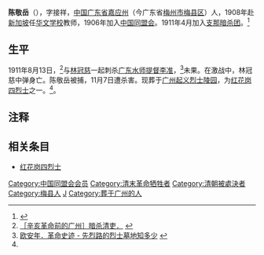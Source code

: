 '''陈敬岳'''（{{bd|1867年||1911年|11月7日|catIdx=C陈}}），字接祥，[[中国|中国]][[广东省|广东省]][[嘉应州|嘉应州]]（今广东省[[梅州市|梅州市]][[梅县区|梅县区]]）人，1908年赴[[新加坡|新加坡]]任[[华文学校|华文学校]]教师，1906年加入[[中国同盟会|中国同盟会]]。1911年4月加入[[支那暗杀团|支那暗杀团]]。<ref>{{Cite web |url=http://cn.chinareviewnews.com/doc/55_1161_100107323_1_0911123624.html |title=燕赵之风与客家志士 |accessdate=2009-11-04 |archive-date=2018-04-10 |archive-url=https://web.archive.org/web/20180410135422/http://cn.chinareviewnews.com/doc/55_1161_100107323_1_0911123624.html |dead-url=no }}</ref>

==生平==
1911年8月13日，<ref name=csql>[http://www.guangzhou.gov.cn/node_2230/node_2353/node_2358/2002/08/22/102997668618552.shtml ［辛亥革命前的广州］暗杀清吏．] {{webarchive|url=https://web.archive.org/web/20141226102910/http://www.guangzhou.gov.cn/node_2230/node_2353/node_2358/2002/08/22/102997668618552.shtml |date=2014-12-26 }}</ref>与[[林冠慈|林冠慈]]一起刺杀[[广东水师提督|广东水师提督]][[李准|李准]]，<ref name=oan>[http://gzdm.gzmz.gov.cn/content.aspx?Idx=10 欧安年．革命史迹 - 先烈路的烈士墓地知多少] {{webarchive|url=https://web.archive.org/web/20140508080922/http://gzdm.gzmz.gov.cn/content.aspx?Idx=10 |date=2014-05-08 }}</ref>未果。在激战中，林冠慈中弹身亡。陈敬岳被捕，11月7日遭杀害。现葬于[[广州起义烈士陵园|广州起义烈士陵园]]，为[[红花岗四烈士|红花岗四烈士]]之一。<ref name=csql />。

==注释==
{{reflist}}

==相关条目==
*[[红花岗四烈士|红花岗四烈士]]

{{DEFAULTSORT:C}}
[[Category:中国同盟会会员|Category:中国同盟会会员]]
[[Category:清末革命牺牲者|Category:清末革命牺牲者]]
[[Category:清朝被處決者|Category:清朝被處決者]]
[[Category:梅县人|Category:梅县人]]
[[Category:陈姓|J]]
[[Category:葬于广州的人|Category:葬于广州的人]]
